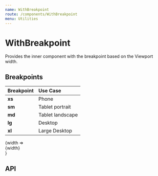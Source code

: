 ```yaml
---
name: WithBreakpoint
route: /components/WithBreakpoint
menu: Utilities
---
```



# WithBreakpoint

Provides the inner component with the breakpoint based on the Viewport width.

## Breakpoints

| Breakpoint | Use Case         |
| :--------- | :--------------- |
| **xs**     | Phone            |
| **sm**     | Tablet portrait  |
| **md**     | Tablet landscape |
| **lg**     | Desktop          |
| **xl**     | Large Desktop    |

<Playground>
  <WithBreakpoint>{width => <div>{width}</div>}</WithBreakpoint>
</Playground>

## API

<PropsTable of={WithBreakpoint} />
